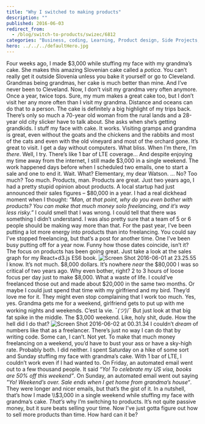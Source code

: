 ```yaml
---
title: "Why I switched to making products"
description: ""
published: 2016-06-03
redirect_from:
  - /blog/switch-to-products/swizec/6812
categories: "Business, coding, Learning, Product design, Side Projects, Slovenia"
hero: ../../../defaultHero.jpg
---
```


Four weeks ago, I made $3,000 while stuffing my face with my grandma’s cake. She makes this amazing Slovenian cake called a _potica_. You can’t really get it outside Slovenia unless you bake it yourself or go to Cleveland. Grandmas being grandmas, her cake is much better than mine. And I’ve never been to Cleveland. Now, I don’t visit my grandma very often anymore. Once a year, twice tops. Sure, my mum makes a great cake too, but I don’t visit her any more often than I visit my grandma. Distance and oceans can do that to a person. The cake is definitely a big highlight of my trips back. There’s only so much a 70-year old woman from the rural lands and a 28-year old city slicker have to talk about. She asks when she’s getting grandkids. I stuff my face with cake. It works. Visiting gramps and grandma is great, even without the goats and the chickens and the rabbits and most of the cats and even with the old vineyard and most of the orchard gone. It’s great to visit. I get a day without computers. What bliss. When I’m there, I’m _there_. Well, I try. There’s like 1 bar of LTE coverage… And despite enjoying my time away from the internet, I still made $3,000 in a single weekend. The work happened days before when I scheduled two emails, one to start a sale and one to end it. Wait. What? Elementary, my dear Watson. … No? Too much? Too much. Products, man. Products are great. Just two years ago, I had a pretty stupid opinion about products. A local startup had just announced their sales figures – $80,000 in a year. I had a real dickhead moment when I thought: _“Man, at that point, why do you even bother with products? You can make that much money solo freelancing, and it’s way less risky.”_ I could smell that I was wrong. I could tell that there was something I didn’t understand. I was also pretty sure that a team of 5 or 6 people should be making way more than that. For the past year, I’ve been putting a lot more energy into products than into freelancing. You could say I’ve stopped freelancing, but that’s a post for another time. One I’ve been busy putting off for a year now. Funny how those dates coincide, isn’t it? The focus on products has been going great. Just take a look at the sales graph for my React+d3.js ES6 book. ![Screen Shot 2016-06-01 at 23.25.55](http://swizec.com/blog/wp-content/uploads/2016/06/Screen-Shot-2016-06-01-at-23.25.55-1024x469.png) I know. It’s not much. $8,000 dollars. It’s nowhere _near_ the $80,000 I was so critical of two years ago. Why even bother, right? 2 to 3 hours of loose focus per day just to make $8,000. What a waste of life. I could’ve freelanced those out and made about $20,000 in the same two months. Or maybe I could just spend that time with my girlfriend and my bird. They’d love me for it. They might even stop complaining that I work too much. Yes, yes. Grandma gets me for a weekend, girlfriend gets to put up with me working nights and weekends. C’est la vie. ¯_(ツ)_/¯ But just look at that big fat spike in the middle. The $3,000 weekend. Like, holy shit, dude. How the hell did I do that? ![Screen Shot 2016-06-02 at 00.31.34](http://swizec.com/blog/wp-content/uploads/2016/06/Screen-Shot-2016-06-02-at-00.31.34-1024x468.png) I couldn’t _dream_ of numbers like that as a freelancer. There’s just no way I can do that by writing code. Some can, I can’t. Not yet. To make that much money freelancing on a weekend, you’d have to bust your ass or have a sky-high rate. Probably both. I did neither. I spent Saturday on a hike of some sort and Sunday stuffing my face with grandma’s cake. With 1 bar of LTE, I couldn’t work even if I had wanted to. On Friday, an automated email went out to a few thousand people. It said _“Yo! To celebrate my US visa, books are 50% off this weekend”_. On Sunday, an automated email went out saying _"Yo! Weekend’s over. Sale ends when I get home from grandma’s house“_. They were longer and nicer emails, but that’s the gist of it. In a nutshell, that’s how I made \\\\\$3,000 in a single weekend while stuffing my face with grandma’s cake. _That’s_ why I’m switching to products. It’s not quite passive money, but it sure beats selling your time. Now I’ve just gotta figure out how to sell more products than time. How hard can it be?
